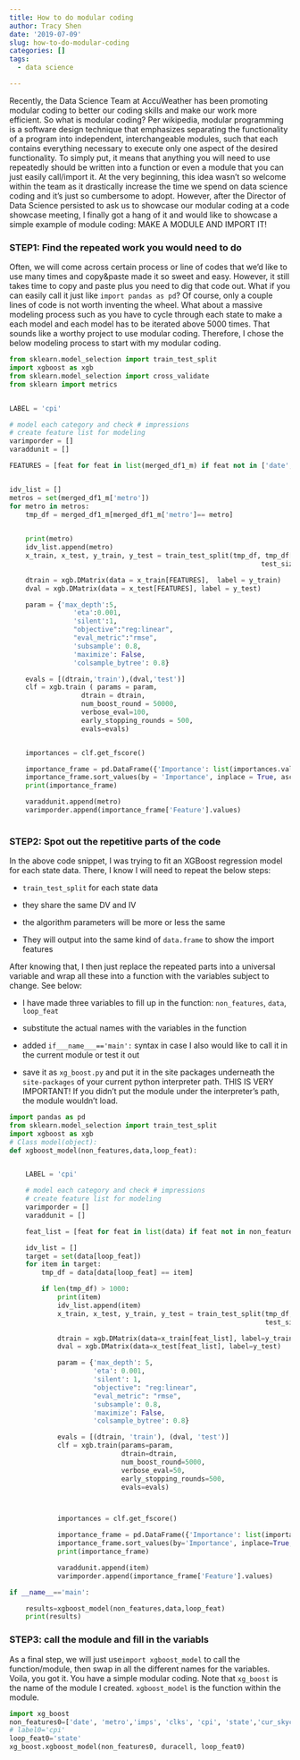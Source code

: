 ```yaml
---
title: How to do modular coding
author: Tracy Shen
date: '2019-07-09'
slug: how-to-do-modular-coding
categories: []
tags:
  - data science

---
```

Recently, the Data Science Team at AccuWeather has been promoting modular coding to better our coding skills and make our work more efficient. So what is modular coding? Per wikipedia, modular programming is a software design technique that emphasizes separating the functionality of a program into independent, interchangeable modules, such that each contains everything necessary to execute only one aspect of the desired functionality. To simply put, it means that anything you will need to use repeatedly should be written into a function or even a module that you can just easily call/import it. At the very beginning, this idea wasn't so welcome within the team as it drastically increase the time we spend on data science coding and it's just so cumbersome to adopt. However, after the Director of Data Science persisted to ask us to showcase our modular coding at a code showcase meeting, I finally got a hang of it and would like to showcase a simple example of module coding: MAKE A MODULE AND IMPORT IT!

### STEP1: Find the repeated work you would need to do

Often, we will come across certain process or line of codes that we'd like to use many times and copy&paste made it so sweet and easy. However, it still takes time to copy and paste plus you need to dig that code out. What if you can easily call it just like ```import pandas as pd```? Of course, only a couple lines of code is not worth inventing the wheel. What about a massive modeling process such as you have to cycle through each state to make a each model and each model has to be iterated above 5000 times. That sounds like a worthy project to use modular coding. Therefore, I chose the below modeling process to start with my modular coding. 

```python
from sklearn.model_selection import train_test_split 
import xgboost as xgb
from sklearn.model_selection import cross_validate
from sklearn import metrics


LABEL = 'cpi'       

# model each category and check # impressions
# create feature list for modeling
varimporder = []
varaddunit = []

FEATURES = [feat for feat in list(merged_df1_m) if feat not in ['date', 'metro','imps', 'clks', 'cpi', 'state']]


idv_list = []
metros = set(merged_df1_m['metro'])
for metro in metros:
    tmp_df = merged_df1_m[merged_df1_m['metro']== metro]
    

    print(metro)
    idv_list.append(metro)
    x_train, x_test, y_train, y_test = train_test_split(tmp_df, tmp_df[LABEL], 
                                                               test_size=0.33, random_state=42)

    dtrain = xgb.DMatrix(data = x_train[FEATURES],  label = y_train)
    dval = xgb.DMatrix(data = x_test[FEATURES], label = y_test)

    param = {'max_depth':5, 
                'eta':0.001, 
                'silent':1, 
                "objective":"reg:linear",
                "eval_metric":"rmse",
                'subsample': 0.8,
                'maximize': False,
                'colsample_bytree': 0.8}

    evals = [(dtrain,'train'),(dval,'test')]
    clf = xgb.train ( params = param,
                  dtrain = dtrain,
                  num_boost_round = 50000,
                  verbose_eval=100, 
                  early_stopping_rounds = 500,
                  evals=evals)


    importances = clf.get_fscore()

    importance_frame = pd.DataFrame({'Importance': list(importances.values()), 'Feature': list(importances.keys())})
    importance_frame.sort_values(by = 'Importance', inplace = True, ascending= False)
    print(importance_frame)

    varaddunit.append(metro)
    varimporder.append(importance_frame['Feature'].values)
        

```

### STEP2: Spot out the repetitive parts of the code

In the above code snippet, I was trying to fit an XGBoost regression model for each state data. There, I know I will need to repeat the below steps:

+ ```train_test_split``` for each state data

+ they share the same DV and IV

+ the algorithm parameters will be more or less the same

+ They will output into the same kind of ```data.frame``` to show the import features

After knowing that, I then just replace the repeated parts into a universal variable and wrap all these into a function with the variables subject to change. See below:

+ I have made three variables to fill up in the function: ```non_features```, ```data```, ```loop_feat```

+ substitute the actual names with the variables in the function

+ added ```if___name___=='main':``` syntax in case I also would like to call it in the current module or test it out

+ save it as ```xg_boost.py``` and put it in the site packages underneath the ```site-packages``` of your current python interpreter path. THIS IS VERY IMPORTANT! If you didn't put the module under the interpreter's path, the module wouldn't load. 

```python
import pandas as pd
from sklearn.model_selection import train_test_split
import xgboost as xgb
# Class model(object):
def xgboost_model(non_features,data,loop_feat):


    LABEL = 'cpi'

    # model each category and check # impressions
    # create feature list for modeling
    varimporder = []
    varaddunit = []

    feat_list = [feat for feat in list(data) if feat not in non_features]

    idv_list = []
    target = set(data[loop_feat])
    for item in target:
        tmp_df = data[data[loop_feat] == item]

        if len(tmp_df) > 1000:
            print(item)
            idv_list.append(item)
            x_train, x_test, y_train, y_test = train_test_split(tmp_df, tmp_df[LABEL],
                                                                test_size=0.33, random_state=42)

            dtrain = xgb.DMatrix(data=x_train[feat_list], label=y_train)
            dval = xgb.DMatrix(data=x_test[feat_list], label=y_test)

            param = {'max_depth': 5,
                     'eta': 0.001,
                     'silent': 1,
                     "objective": "reg:linear",
                     "eval_metric": "rmse",
                     'subsample': 0.8,
                     'maximize': False,
                     'colsample_bytree': 0.8}

            evals = [(dtrain, 'train'), (dval, 'test')]
            clf = xgb.train(params=param,
                            dtrain=dtrain,
                            num_boost_round=5000,
                            verbose_eval=50,
                            early_stopping_rounds=500,
                            evals=evals)



            importances = clf.get_fscore()

            importance_frame = pd.DataFrame({'Importance': list(importances.values()), 'Feature': list(importances.keys())})
            importance_frame.sort_values(by='Importance', inplace=True, ascending=False)
            print(importance_frame)

            varaddunit.append(item)
            varimporder.append(importance_frame['Feature'].values)

if __name__=='main':

    results=xgboost_model(non_features,data,loop_feat)
    print(results)

```


### STEP3: call the module and fill in the variabls

As a final step, we will just use```import xgboost_model``` to call the function/module, then swap in all the different names for the variables. Voila, you got it. You have a simple modular coding. Note that ```xg_boost``` is the name of the module I created. ```xgboost_model``` is the function within the module. 

```python
import xg_boost
non_features0=['date', 'metro','imps', 'clks', 'cpi', 'state','cur_skycode']
# label0='cpi'
loop_feat0='state'
xg_boost.xgboost_model(non_features0, duracell, loop_feat0)

````


